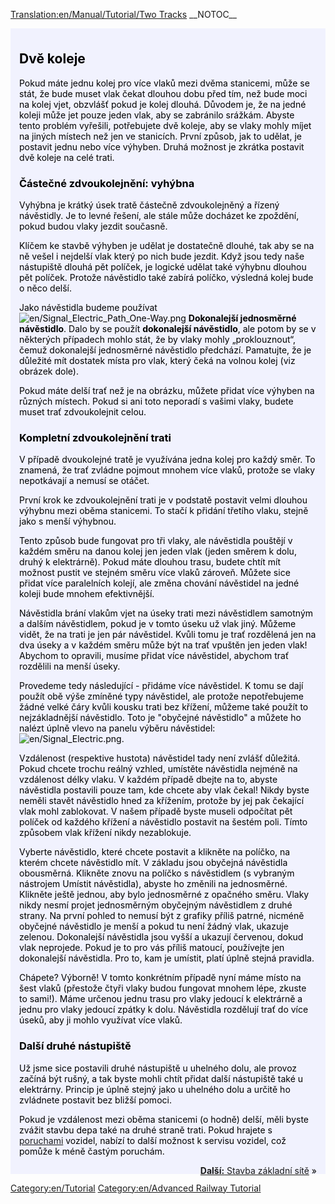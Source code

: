 [[Translation:en/Manual/Tutorial/Two Tracks]]
__NOTOC__

{{en/Tabs|3|2
|cs/Manual/Tutorial/Výuka/Dvě nástupiště|1. Dvě nástupiště
|cs/Manual/Tutorial/Výuka/Dvě koleje|2. Dvě koleje
|cs/Manual/Tutorial/Výuka/Základní síť|3. Základní síť
}}
<div style="padding:.5em 1em 1em 1em; border-top:none; background-color:#f1f2fe; color:#000;">
{{cs/Cvičení}}

== Dvě koleje ==
Pokud máte jednu kolej pro více vlaků mezi dvěma stanicemi, může se stát, že bude muset vlak čekat dlouhou dobu před tím, než bude moci na kolej vjet, obzvlášť pokud je kolej dlouhá. Důvodem je, že na jedné koleji může jet pouze jeden vlak, aby se zabránilo srážkám.
Abyste tento problém vyřešili, potřebujete dvě koleje, aby se vlaky mohly míjet na jiných místech než jen ve stanicích. První způsob, jak to udělat, je postavit jednu nebo více výhyben. Druhá možnost je zkrátka postavit dvě koleje na celé trati.

=== Částečné zdvoukolejnění: vyhýbna ===
Vyhýbna je krátký úsek tratě částečně zdvoukolejněný a řízený návěstidly. Je to levné řešení, ale stále může docházet ke zpoždění, pokud budou vlaky jezdit současně.

Klíčem ke stavbě výhyben je udělat je dostatečně dlouhé, tak aby se na ně vešel i nejdelší vlak který po nich bude jezdit. Když jsou tedy naše nástupiště dlouhá pět políček, je logické udělat také výhybnu dlouhou pět políček. Protože návěstidlo také zabírá políčko, výsledná kolej bude o něco delší.

Jako návěstidla budeme používat [[File:en/Signal Electric Path One-Way.png]] '''Dokonalejší jednosměrné návěstidlo'''. Dalo by se použít '''dokonalejší návěstidlo''', ale potom by se v některých případech mohlo stát, že by vlaky mohly „proklouznout“, čemuž dokonalejší jednosměrné návěstidlo předchází. Pamatujte, že je důležité mít dostatek místa pro vlak, který čeká na volnou kolej (viz obrázek dole).


{{en/Phototable|[[File:en/Tutorial passing siding.png|400px]]|Výhybna (klikněte pro zvětšení)|none}}

Pokud máte delší trať než je na obrázku, můžete přidat více výhyben na různých místech. Pokud si ani toto neporadí s vašimi vlaky, budete muset trať zdvoukolejnit celou.

=== Kompletní zdvoukolejnění trati ===
V případě dvoukolejné tratě je využívána jedna kolej pro každý směr. To znamená, že trať zvládne pojmout mnohem více vlaků, protože se vlaky nepotkávají a nemusí se otáčet.

První krok ke zdvoukolejnění trati je v podstatě postavit velmi dlouhou výhybnu mezi oběma stanicemi. To stačí k přidání třetího vlaku, stejně jako s menší výhybnou.

{{en/Phototable|[[File:en/Tutorial three trains.png|400px]]|Kompletní dvoukolejná trať a třetí vlak (klikněte pro zvětšení)|none}}

Tento způsob bude fungovat pro tři vlaky, ale návěstidla pouštějí v každém směru na danou kolej jen jeden vlak (jeden směrem k dolu, druhý k elektrárně). Pokud máte dlouhou trasu, budete chtít mít možnost pustit ve stejném směru více vlaků zároveň. Můžete sice přidat více paralelních kolejí, ale změna chování návěstidel na jedné koleji bude mnohem efektivnější.

Návěstidla brání vlakům vjet na úseky trati mezi návěstidlem samotným a dalším návěstidlem, pokud je v tomto úseku už vlak jiný. Můžeme vidět, že na trati je jen pár návěstidel. Kvůli tomu je trať rozdělená jen na dva úseky a v každém směru může být na trať vpuštěn jen jeden vlak! Abychom to opravili, musíme přidat více návěstidel, abychom trať rozdělili na menší úseky.

Provedeme tedy následující - přidáme více návěstidel. K tomu se dají použít obě výše zmíněné typy návěstidel, ale protože nepotřebujeme žádné velké čáry kvůli kousku trati bez křížení, můžeme také použít to nejzákladnější návěstidlo. Toto je "obyčejné návěstidlo" a můžete ho nalézt úplně vlevo na panelu výběru návěstidel: [[File:en/Signal Electric.png]].

Vzdálenost (respektive hustota) návěstidel  tady není zvlášť důležitá. Pokud chcete trochu reálný vzhled, umístěte návěstidla nejméně na vzdálenost délky vlaku. V každém případě dbejte na to, abyste návěstidla postavili pouze tam, kde chcete aby vlak čekal! Nikdy byste neměli stavět návěstidlo hned za křížením, protože by jej pak čekající vlak mohl zablokovat. V našem případě byste museli odpočítat pět políček od každého křížení a návěstidlo postavit na šestém poli. Tímto způsobem vlak křížení nikdy nezablokuje.

Vyberte návěstidlo, které chcete postavit a klikněte na políčko, na kterém chcete návěstidlo mít. V základu jsou obyčejná návěstidla obousměrná. Klikněte znovu na políčko s návěstidlem (s vybraným nástrojem Umístit návěstidla), abyste ho změnili na jednosměrné. Klikněte ještě jednou, aby bylo jednosměrné z opačného směru. Vlaky nikdy nesmí projet jednosměrným obyčejným návěstidlem z  druhé strany. Na první pohled to nemusí být z grafiky příliš patrné, nicméně obyčejné návěstidlo je menší a pokud tu není žádný vlak, ukazuje zelenou. Dokonalejší návěstidla jsou vyšší a ukazují červenou, dokud vlak neprojede. Pokud je to pro vás příliš matoucí, používejte jen dokonalejší návěstidla. Pro to, kam je umístit, platí úplně stejná pravidla.

{{en/Phototable|[[File:en/Tutorial intermediate signals.png|400px]]|Dvojkolejka s obyčejným návěstidlem. Dokonalejší návěstidla by na těchto místech fungovala také. (klikněte pro zvětšení)|none}}

Chápete? Výborně! V tomto konkrétním případě nyní máme místo na šest vlaků (přestože čtyři vlaky budou fungovat mnohem lépe, zkuste to sami!). Máme určenou jednu trasu pro vlaky jedoucí k elektrárně a jednu pro vlaky jedoucí zpátky k dolu. Návěstidla rozdělují trať do více úseků, aby ji mohlo využívat více vlaků.

=== Další druhé nástupiště ===
Už jsme sice postavili druhé nástupiště u uhelného dolu, ale provoz začíná být rušný, a tak byste mohli chtít přidat další nástupiště také u elektrárny. Princip je úplně stejný jako u uhelného dolu a určitě ho zvládnete postavit bez bližší pomoci.


{{en/Phototable|[[File:en/Tutorial two platforms both ends.png|400px]]|Druhé nástupiště u elektrárny (klikněte pro zvětšení)|none}}

Pokud je vzdálenost mezi oběma stanicemi (o hodně) delší, měli byste zvážit stavbu depa také na druhé straně trati. Pokud hrajete s [[cs/poruchy|poruchami]] vozidel, nabízí to další možnost k servisu vozidel, což pomůže k méně častým poruchám.

<span style="float: right">[[cs/Manual/Tutorial/Výuka/Základní síť|'''Další:''' Stavba základní sítě]] &raquo;</span>
</div>
[[Category:en/Tutorial]]
[[Category:en/Advanced Railway Tutorial]]